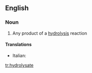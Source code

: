 ==English==

===Noun===
{{en-noun}}

# {{context|chemistry|lang=en}} Any product of a [[hydrolysis]] reaction

====Translations====
{{trans-top|any product of a hydrolysis reaction}}
* Italian: {{t|it|idrolizzato|m}}
{{trans-mid}}
{{trans-bottom}}

[[tr:hydrolysate]]